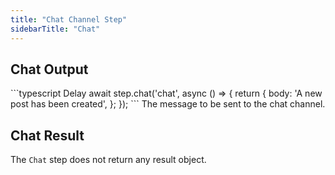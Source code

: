 ```yaml
---
title: "Chat Channel Step"
sidebarTitle: "Chat"
---
```


## Chat Output
<RequestExample>
    ```typescript Delay
    await step.chat('chat', async () => {
        return {
            body: 'A new post has been created',
        };
    });
    ```
</RequestExample>

<ParamField path="body" type="string" required>
    The message to be sent to the chat channel.
</ParamField>

## Chat Result

The `Chat` step does not return any result object.
